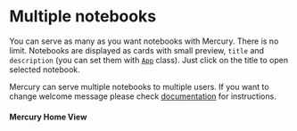 # Multiple notebooks

You can serve as many as you want notebooks with Mercury. There is no limit. 
Notebooks are displayed as cards with small preview, `title` and `description` (you can set them with [`App`](/docs/input-widgets/app/) class).
Just click on the title to open selected notebook.

Mercury can serve multiple notebooks to multiple users. If you want to change welcome message please check [documentation](/docs/welcome/) for instructions.



#### Mercury Home View

<Screenshot src={defaultWelcomePng} alt="Mercury Site with default welcome message" />
